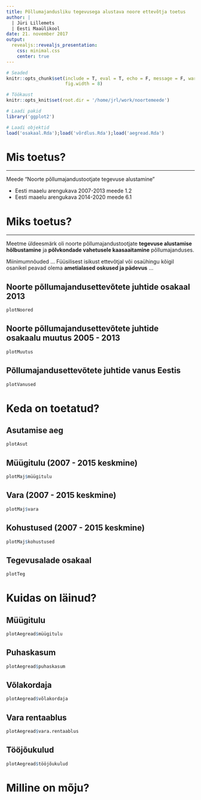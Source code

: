 ```yaml
---
title: Põllumajandusliku tegevusega alustava noore ettevõtja toetus
author: | 
  | Jüri Lillemets 
  | Eesti Maaülikool
date: 21. november 2017
output: 
  revealjs::revealjs_presentation:
    css: minimal.css
    center: true
---
```


```r
# Seaded
knitr::opts_chunk$set(include = T, eval = T, echo = F, message = F, warning = F, 
                      fig.width = 8)

# Töökaust
knitr::opts_knit$set(root.dir = '/home/jrl/work/noortemeede') 

# Laadi pakid
library('ggplot2')

# Laadi objektid
load('osakaal.Rda');load('võrdlus.Rda');load('aegread.Rda')
```

# Mis toetus?

---

Meede "Noorte põllumajandustootjate tegevuse alustamine"

- Eesti maaelu arengukava 2007-2013 meede 1.2
- Eesti maaelu arengukava 2014-2020 meede 6.1

# Miks toetus?

---

Meetme üldeesmärk oli noorte põllumajandustootjate **tegevuse alustamise hõlbustamine** ja **põlvkondade vahetusele kaasaaitamine** põllumajanduses.

Miinimumnõuded ... Füüsilisest isikust ettevõtjal või osaühingu kõigil osanikel peavad olema **ametialased oskused ja pädevus** ...

## Noorte põllumajandusettevõtete juhtide osakaal 2013

``` r
plotNoored
```

## Noorte põllumajandusettevõtete juhtide osakaalu muutus 2005 - 2013

``` r
plotMuutus
```

## Põllumajandusettevõtete juhtide vanus Eestis

``` r
plotVanused
```

# Keda on toetatud?

## Asutamise aeg

``` r
plotAsut
```

## Müügitulu (2007 - 2015 keskmine)

``` r
plotMaj$müügitulu
```

## Vara (2007 - 2015 keskmine)

``` r
plotMaj$vara
```

## Kohustused (2007 - 2015 keskmine)

``` r
plotMaj$kohustused
```

## Tegevusalade osakaal

``` r
plotTeg
```

# Kuidas on läinud?

## Müügitulu

``` r
plotAegread$müügitulu
```

## Puhaskasum

``` r
plotAegread$puhaskasum
```

## Võlakordaja

``` r
plotAegread$võlakordaja
```

## Vara rentaablus

``` r
plotAegread$vara.rentaablus
```

## Tööjõukulud

``` r
plotAegread$tööjõukulud
```

# Milline on mõju?

``` r
```